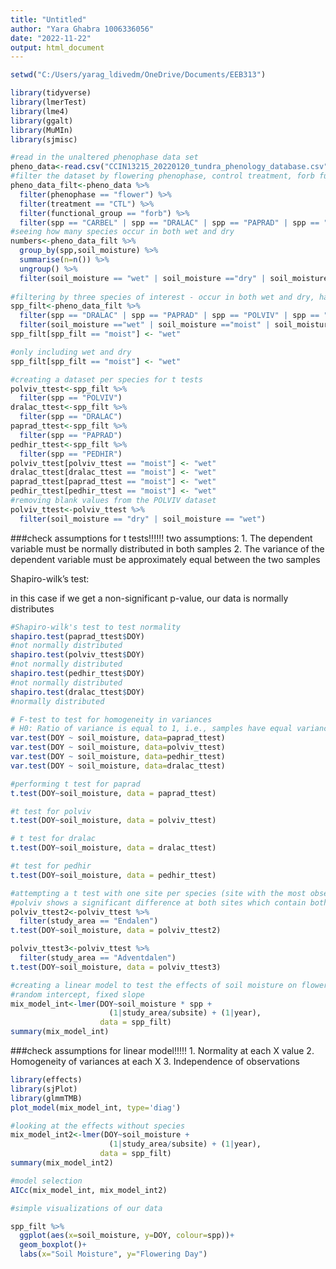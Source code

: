 ---
title: "Untitled"
author: "Yara Ghabra 1006336056"
date: "2022-11-22"
output: html_document
---

```{r}
setwd("C:/Users/yarag_ldivedm/OneDrive/Documents/EEB313")
```




```{r}
library(tidyverse)
library(lmerTest)
library(lme4)
library(ggalt)
library(MuMIn)
library(sjmisc)
```


```{r}
#read in the unaltered phenophase data set
pheno_data<-read.csv("CCIN13215_20220120_tundra_phenology_database.csv")
#filter the dataset by flowering phenophase, control treatment, forb functional group, and species of interest (species that occur over the same time span with a lot of observations)
pheno_data_filt<-pheno_data %>% 
  filter(phenophase == "flower") %>% 
  filter(treatment == "CTL") %>% 
  filter(functional_group == "forb") %>% 
  filter(spp == "CARBEL" | spp == "DRALAC" | spp == "PAPRAD" | spp == "POLVIV" | spp == "PEDHIR" | spp == "SAXOPP" | spp == "SILACA" | spp == "STECRA")
#seeing how many species occur in both wet and dry
numbers<-pheno_data_filt %>% 
  group_by(spp,soil_moisture) %>% 
  summarise(n=n()) %>% 
  ungroup() %>% 
  filter(soil_moisture == "wet" | soil_moisture =="dry" | soil_moisture == "moist")
  
#filtering by three species of interest - occur in both wet and dry, have a similar time range of observations, and have a lot of observations
spp_filt<-pheno_data_filt %>% 
  filter(spp == "DRALAC" | spp == "PAPRAD" | spp == "POLVIV" | spp == "PEDHIR") %>% 
  filter(soil_moisture =="wet" | soil_moisture =="moist" | soil_moisture =="dry")
spp_filt[spp_filt == "moist"] <- "wet"

#only including wet and dry 
spp_filt[spp_filt == "moist"] <- "wet"
```


```{r}
#creating a dataset per species for t tests
polviv_ttest<-spp_filt %>% 
  filter(spp == "POLVIV")
dralac_ttest<-spp_filt %>% 
  filter(spp == "DRALAC")
paprad_ttest<-spp_filt %>% 
  filter(spp == "PAPRAD")
pedhir_ttest<-spp_filt %>% 
  filter(spp == "PEDHIR")
polviv_ttest[polviv_ttest == "moist"] <- "wet"
dralac_ttest[dralac_ttest == "moist"] <- "wet"
paprad_ttest[paprad_ttest == "moist"] <- "wet"
pedhir_ttest[pedhir_ttest == "moist"] <- "wet"
#removing blank values from the POLVIV dataset
polviv_ttest<-polviv_ttest %>% 
  filter(soil_moisture == "dry" | soil_moisture == "wet")
```


###check assumptions for t tests!!!!!!
two assumptions:
1. The dependent variable must be normally distributed in both samples
2. The variance of the dependent variable must be approximately equal between the two samples

Shapiro-wilk's test:

in this case if we get a non-significant p-value, our data is normally distributes

```{r}
#Shapiro-wilk's test to test normality
shapiro.test(paprad_ttest$DOY)
#not normally distributed
shapiro.test(polviv_ttest$DOY)
#not normally distributed
shapiro.test(pedhir_ttest$DOY)
#not normally distributed
shapiro.test(dralac_ttest$DOY)
#normally distributed

# F-test to test for homogeneity in variances
# H0: Ratio of variance is equal to 1, i.e., samples have equal variance
var.test(DOY ~ soil_moisture, data=paprad_ttest)
var.test(DOY ~ soil_moisture, data=polviv_ttest)
var.test(DOY ~ soil_moisture, data=pedhir_ttest)
var.test(DOY ~ soil_moisture, data=dralac_ttest)
```


```{r}
#performing t test for paprad
t.test(DOY~soil_moisture, data = paprad_ttest)
```

```{r}
#t test for polviv
t.test(DOY~soil_moisture, data = polviv_ttest)
```

```{r}
# t test for dralac
t.test(DOY~soil_moisture, data = dralac_ttest)
```


```{r}
#t test for pedhir
t.test(DOY~soil_moisture, data = pedhir_ttest)
```

```{r}
#attempting a t test with one site per species (site with the most observations)
#polviv shows a significant difference at both sites which contain both dry and wet soils, however the results are opposite
polviv_ttest2<-polviv_ttest %>% 
  filter(study_area == "Endalen")
t.test(DOY~soil_moisture, data = polviv_ttest2)

polviv_ttest3<-polviv_ttest %>% 
  filter(study_area == "Adventdalen")
t.test(DOY~soil_moisture, data = polviv_ttest3)
```


```{r}
#creating a linear model to test the effects of soil moisture on flowering date
#random intercept, fixed slope
mix_model_int<-lmer(DOY~soil_moisture * spp +
                      (1|study_area/subsite) + (1|year),
                    data = spp_filt)
summary(mix_model_int)
```

###check assumptions for linear model!!!!!
1. Normality at each X value
2. Homogeneity of variances at each X
3. Independence of observations

```{r}
library(effects)
library(sjPlot)
library(glmmTMB)
plot_model(mix_model_int, type='diag')
```

```{r}
#looking at the effects without species
mix_model_int2<-lmer(DOY~soil_moisture +
                      (1|study_area/subsite) + (1|year),
                    data = spp_filt)
summary(mix_model_int2)
```

```{r}
#model selection
AICc(mix_model_int, mix_model_int2)
```

```{r}
#simple visualizations of our data

spp_filt %>% 
  ggplot(aes(x=soil_moisture, y=DOY, colour=spp))+
  geom_boxplot()+
  labs(x="Soil Moisture", y="Flowering Day")

```




